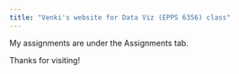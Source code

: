 ```yaml
---
title: "Venki's website for Data Viz (EPPS 6356) class"
---
```


My assignments are under the Assignments tab. 

Thanks for visiting!